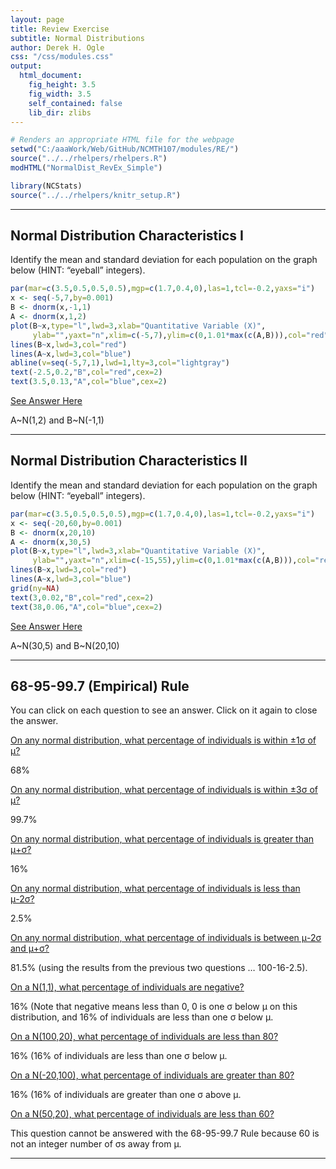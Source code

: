 ```yaml
---
layout: page
title: Review Exercise
subtitle: Normal Distributions
author: Derek H. Ogle
css: "/css/modules.css"
output:
  html_document:
    fig_height: 3.5
    fig_width: 3.5
    self_contained: false
    lib_dir: zlibs
---
```


```r
# Renders an appropriate HTML file for the webpage
setwd("C:/aaaWork/Web/GitHub/NCMTH107/modules/RE/")
source("../../rhelpers/rhelpers.R")
modHTML("NormalDist_RevEx_Simple")
```

```r
library(NCStats)
source("../../rhelpers/knitr_setup.R")
```

----

## Normal Distribution Characteristics I

Identify the mean and standard deviation for each population on the graph below (HINT: "eyeball" integers).

```r
par(mar=c(3.5,0.5,0.5,0.5),mgp=c(1.7,0.4,0),las=1,tcl=-0.2,yaxs="i")
x <- seq(-5,7,by=0.001)
B <- dnorm(x,-1,1)
A <- dnorm(x,1,2)
plot(B~x,type="l",lwd=3,xlab="Quantitative Variable (X)",
     ylab="",yaxt="n",xlim=c(-5,7),ylim=c(0,1.01*max(c(A,B))),col="red")
lines(B~x,lwd=3,col="red")
lines(A~x,lwd=3,col="blue")
abline(v=seq(-5,7,1),lwd=1,lty=3,col="lightgray")
text(-2.5,0.2,"B",col="red",cex=2)
text(3.5,0.13,"A",col="blue",cex=2)
```

<div class="panel-group">
<div class="panel panel-default">
<div class="panel-heading">
<div class="panel-title">
<a data-toggle="collapse" href="#NormDist1">See Answer Here</a>
</div>
</div>
<div id="NormDist1" class="panel-collapse collapse">
<div class="panel-body">A~N(1,2) and B~N(-1,1)</div>
</div>
</div>
</div>

----

## Normal Distribution Characteristics II

Identify the mean and standard deviation for each population on the graph below (HINT: "eyeball" integers).

```r
par(mar=c(3.5,0.5,0.5,0.5),mgp=c(1.7,0.4,0),las=1,tcl=-0.2,yaxs="i")
x <- seq(-20,60,by=0.001)
B <- dnorm(x,20,10)
A <- dnorm(x,30,5)
plot(B~x,type="l",lwd=3,xlab="Quantitative Variable (X)",
     ylab="",yaxt="n",xlim=c(-15,55),ylim=c(0,1.01*max(c(A,B))),col="red")
lines(B~x,lwd=3,col="red")
lines(A~x,lwd=3,col="blue")
grid(ny=NA)
text(3,0.02,"B",col="red",cex=2)
text(38,0.06,"A",col="blue",cex=2)
```

<div class="panel-group">
<div class="panel panel-default">
<div class="panel-heading">
<div class="panel-title">
<a data-toggle="collapse" href="#NormDist2">See Answer Here</a>
</div>
</div>
<div id="NormDist2" class="panel-collapse collapse">
<div class="panel-body">A~N(30,5) and B~N(20,10)</div>
</div>
</div>
</div>

----

## 68-95-99.7 (Empirical) Rule

You can click on each question to see an answer. Click on it again to close the answer.

<div class="panel-group">

<div class="panel panel-default">
<div class="panel-heading">
<div class="panel-title">
<a data-toggle="collapse" href="#EmpRule1">On any normal distribution, what percentage of individuals is within &plusmn;1&sigma; of &mu;?</a>
</div>
</div>
<div id="EmpRule1" class="panel-collapse collapse">
<div class="panel-body">68%</div>
</div>
</div>

<div class="panel panel-default">
<div class="panel-heading">
<div class="panel-title">
<a data-toggle="collapse" href="#EmpRule2">On any normal distribution, what percentage of individuals is within &plusmn;3&sigma; of &mu;?</a>
</div>
</div>
<div id="EmpRule2" class="panel-collapse collapse">
<div class="panel-body">99.7%</div>
</div>
</div>

<div class="panel panel-default">
<div class="panel-heading">
<div class="panel-title">
<a data-toggle="collapse" href="#EmpRule3">On any normal distribution, what percentage of individuals is greater than &mu;+&sigma;?</a>
</div>
</div>
<div id="EmpRule3" class="panel-collapse collapse">
<div class="panel-body">16%</div>
</div>
</div>

<div class="panel panel-default">
<div class="panel-heading">
<div class="panel-title">
<a data-toggle="collapse" href="#EmpRule4">On any normal distribution, what percentage of individuals is less than &mu;-2&sigma;?</a>
</div>
</div>
<div id="EmpRule4" class="panel-collapse collapse">
<div class="panel-body">2.5%</div>
</div>
</div>

<div class="panel panel-default">
<div class="panel-heading">
<div class="panel-title">
<a data-toggle="collapse" href="#EmpRule5">On any normal distribution, what percentage of individuals is between &mu;-2&sigma; and &mu;+&sigma;?</a>
</div>
</div>
<div id="EmpRule5" class="panel-collapse collapse">
<div class="panel-body">81.5% (using the results from the previous two questions ... 100-16-2.5).</div>
</div>
</div>

<div class="panel panel-default">
<div class="panel-heading">
<div class="panel-title">
<a data-toggle="collapse" href="#EmpRule6">On a N(1,1), what percentage of individuals are negative?</a>
</div>
</div>
<div id="EmpRule6" class="panel-collapse collapse">
<div class="panel-body">16% (Note that negative means less than 0, 0 is one &sigma; below &mu; on this distribution, and 16% of individuals are less than one &sigma; below &mu;.</div>
</div>
</div>

<div class="panel panel-default">
<div class="panel-heading">
<div class="panel-title">
<a data-toggle="collapse" href="#EmpRule7">On a N(100,20), what percentage of individuals are less than 80?</a>
</div>
</div>
<div id="EmpRule7" class="panel-collapse collapse">
<div class="panel-body">16% (16% of individuals are less than one &sigma; below &mu;.</div>
</div>
</div>
  
<div class="panel panel-default">
<div class="panel-heading">
<div class="panel-title">
<a data-toggle="collapse" href="#EmpRule8">On a N(-20,100), what percentage of individuals are greater than 80?</a>
</div>
</div>
<div id="EmpRule8" class="panel-collapse collapse">
<div class="panel-body">16% (16% of individuals are greater than one &sigma; above &mu;.</div>
</div>
</div>

<div class="panel panel-default">
<div class="panel-heading">
<div class="panel-title">
<a data-toggle="collapse" href="#EmpRule9">On a N(50,20), what percentage of individuals are less than 60?</a>
</div>
</div>
<div id="EmpRule9" class="panel-collapse collapse">
<div class="panel-body">This question cannot be answered with the 68-95-99.7 Rule because 60 is not an integer number of &sigma;s away from &mu;.</div>
</div>
</div>

</div>

----

